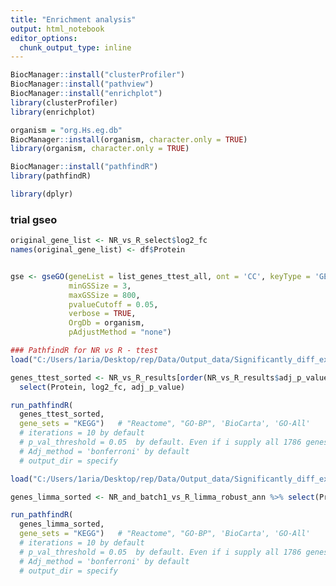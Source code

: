 ```yaml
---
title: "Enrichment analysis"
output: html_notebook
editor_options: 
  chunk_output_type: inline
---
```


```r
BiocManager::install("clusterProfiler")
BiocManager::install("pathview")
BiocManager::install("enrichplot")
library(clusterProfiler)
library(enrichplot)

organism = "org.Hs.eg.db"
BiocManager::install(organism, character.only = TRUE)
library(organism, character.only = TRUE)

BiocManager::install("pathfindR")
library(pathfindR)

library(dplyr)
```

### trial gseo
```r
original_gene_list <- NR_vs_R_select$log2_fc
names(original_gene_list) <- df$Protein


gse <- gseGO(geneList = list_genes_ttest_all, ont = 'CC', keyType = 'GENENAME',  nPerm = 10000, 
             minGSSize = 3, 
             maxGSSize = 800, 
             pvalueCutoff = 0.05, 
             verbose = TRUE, 
             OrgDb = organism, 
             pAdjustMethod = "none")
```
```r
### PathfindR for NR vs R - ttest
load("C:/Users/1aria/Desktop/rep/Data/Output_data/Significantly_diff_expressed/ttest_NR_vs_R_significant.Rda")

genes_ttest_sorted <- NR_vs_R_results[order(NR_vs_R_results$adj_p_value,decreasing=TRUE),] %>% 
  select(Protein, log2_fc, adj_p_value)

run_pathfindR(
  genes_ttest_sorted,
  gene_sets = "KEGG")   # "Reactome", "GO-BP", 'BioCarta', 'GO-All'
  # iterations = 10 by default
  # p_val_threshold = 0.05  by default. Even if i supply all 1786 genes, will still make a list of 19)
  # Adj_method = 'bonferroni' by default
  # output_dir = specify
```

```r
load("C:/Users/1aria/Desktop/rep/Data/Output_data/Significantly_diff_expressed/limma_NR_and_batch1_vs_R_robust_significant.Rda")

genes_limma_sorted <- NR_and_batch1_vs_R_limma_robust_ann %>% select(Protein, logFC, adj.P.Val)

run_pathfindR(
  genes_limma_sorted,
  gene_sets = "KEGG")   # "Reactome", "GO-BP", 'BioCarta', 'GO-All'
  # iterations = 10 by default
  # p_val_threshold = 0.05  by default. Even if i supply all 1786 genes, will still make a list of 19)
  # Adj_method = 'bonferroni' by default
  # output_dir = specify
```

